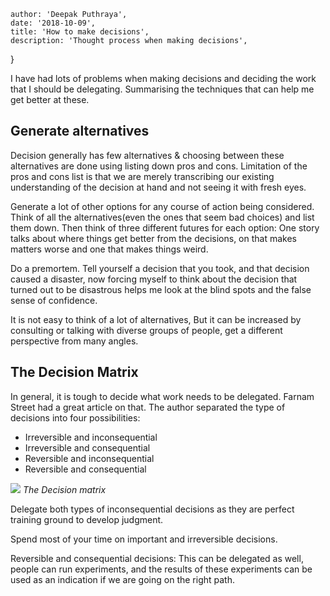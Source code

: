 
    author: 'Deepak Puthraya',
    date: '2018-10-09',
    title: 'How to make decisions',
    description: 'Thought process when making decisions',
}


I have had lots of problems when making decisions and deciding the work that I should be delegating. Summarising the techniques that can help me get better at these.

## Generate alternatives

Decision generally has few alternatives & choosing between these alternatives are done using listing down pros and cons. Limitation of the pros and cons list is that we are merely transcribing our existing understanding of the decision at hand and not seeing it with fresh eyes.

Generate a lot of other options for any course of action being considered. Think of all the alternatives(even the ones that seem bad choices) and list them down. Then think of three different futures for each option: One story talks about where things get better from the decisions, on that makes matters worse and one that makes things weird.

Do a premortem. Tell yourself a decision that you took, and that decision caused a disaster, now forcing myself to think about the decision that turned out to be disastrous helps me look at the blind spots and the false sense of confidence.

It is not easy to think of a lot of alternatives, But it can be increased by consulting or talking with diverse groups of people, get a different perspective from many angles.

## The Decision Matrix

In general, it is tough to decide what work needs to be delegated. Farnam Street had a great article on that. The author separated the type of decisions into four possibilities:

* Irreversible and inconsequential
* Irreversible and consequential
* Reversible and inconsequential
* Reversible and consequential

![](https://cdn.puthraya.com/assets/images/decision_matrix.png)
_The Decision matrix_

Delegate both types of inconsequential decisions as they are perfect training ground to develop judgment.

Spend most of your time on important and irreversible decisions.

Reversible and consequential decisions: This can be delegated as well, people can run experiments, and the results of these experiments can be used as an indication if we are going on the right path.
